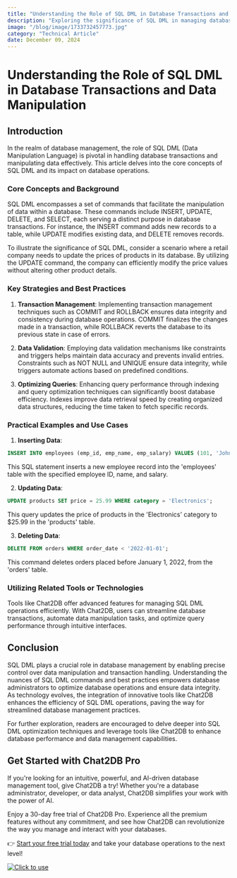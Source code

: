 ```yaml
---
title: "Understanding the Role of SQL DML in Database Transactions and Data Manipulation"
description: "Exploring the significance of SQL DML in managing database transactions and manipulating data efficiently."
image: "/blog/image/1733732457773.jpg"
category: "Technical Article"
date: December 09, 2024
---
```


# Understanding the Role of SQL DML in Database Transactions and Data Manipulation

## Introduction

In the realm of database management, the role of SQL DML (Data Manipulation Language) is pivotal in handling database transactions and manipulating data effectively. This article delves into the core concepts of SQL DML and its impact on database operations.

### Core Concepts and Background

SQL DML encompasses a set of commands that facilitate the manipulation of data within a database. These commands include INSERT, UPDATE, DELETE, and SELECT, each serving a distinct purpose in database transactions. For instance, the INSERT command adds new records to a table, while UPDATE modifies existing data, and DELETE removes records.

To illustrate the significance of SQL DML, consider a scenario where a retail company needs to update the prices of products in its database. By utilizing the UPDATE command, the company can efficiently modify the price values without altering other product details.

### Key Strategies and Best Practices

1. **Transaction Management**: Implementing transaction management techniques such as COMMIT and ROLLBACK ensures data integrity and consistency during database operations. COMMIT finalizes the changes made in a transaction, while ROLLBACK reverts the database to its previous state in case of errors.

2. **Data Validation**: Employing data validation mechanisms like constraints and triggers helps maintain data accuracy and prevents invalid entries. Constraints such as NOT NULL and UNIQUE ensure data integrity, while triggers automate actions based on predefined conditions.

3. **Optimizing Queries**: Enhancing query performance through indexing and query optimization techniques can significantly boost database efficiency. Indexes improve data retrieval speed by creating organized data structures, reducing the time taken to fetch specific records.

### Practical Examples and Use Cases

1. **Inserting Data**: 
```sql
INSERT INTO employees (emp_id, emp_name, emp_salary) VALUES (101, 'John Doe', 50000);
```
This SQL statement inserts a new employee record into the 'employees' table with the specified employee ID, name, and salary.

2. **Updating Data**:
```sql
UPDATE products SET price = 25.99 WHERE category = 'Electronics';
```
This query updates the price of products in the 'Electronics' category to $25.99 in the 'products' table.

3. **Deleting Data**:
```sql
DELETE FROM orders WHERE order_date < '2022-01-01';
```
This command deletes orders placed before January 1, 2022, from the 'orders' table.

### Utilizing Related Tools or Technologies

Tools like Chat2DB offer advanced features for managing SQL DML operations efficiently. With Chat2DB, users can streamline database transactions, automate data manipulation tasks, and optimize query performance through intuitive interfaces.

## Conclusion

SQL DML plays a crucial role in database management by enabling precise control over data manipulation and transaction handling. Understanding the nuances of SQL DML commands and best practices empowers database administrators to optimize database operations and ensure data integrity. As technology evolves, the integration of innovative tools like Chat2DB enhances the efficiency of SQL DML operations, paving the way for streamlined database management practices.

For further exploration, readers are encouraged to delve deeper into SQL DML optimization techniques and leverage tools like Chat2DB to enhance database performance and data management capabilities.

## Get Started with Chat2DB Pro

If you're looking for an intuitive, powerful, and AI-driven database management tool, give Chat2DB a try! Whether you're a database administrator, developer, or data analyst, Chat2DB simplifies your work with the power of AI.

Enjoy a 30-day free trial of Chat2DB Pro. Experience all the premium features without any commitment, and see how Chat2DB can revolutionize the way you manage and interact with your databases.

👉 [Start your free trial today](https://chat2db.ai/pricing) and take your database operations to the next level!


[![Click to use](/image/blog/bg/chat2db.jpg)](https://chat2db.ai/)

